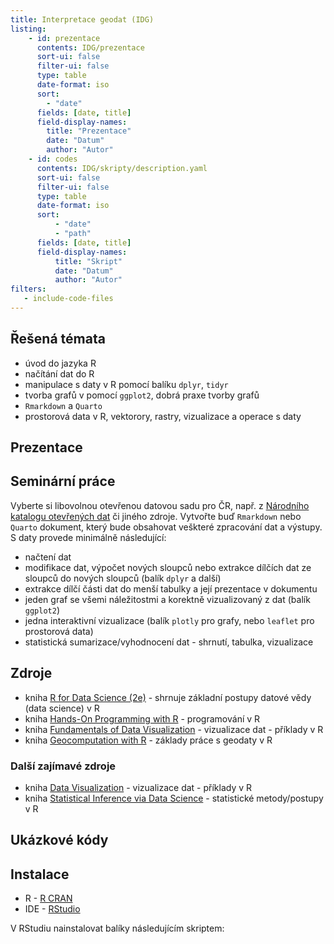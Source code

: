```yaml
---
title: Interpretace geodat (IDG)
listing:
    - id: prezentace
      contents: IDG/prezentace
      sort-ui: false
      filter-ui: false
      type: table
      date-format: iso
      sort:
        - "date"
      fields: [date, title] 
      field-display-names:
        title: "Prezentace"
        date: "Datum"
        author: "Autor"
    - id: codes
      contents: IDG/skripty/description.yaml
      sort-ui: false
      filter-ui: false
      type: table
      date-format: iso
      sort:
          - "date"
          - "path" 
      fields: [date, title] 
      field-display-names:
          title: "Skript"
          date: "Datum"
          author: "Autor"
filters:
   - include-code-files
---
```


## Řešená témata{.topics}

- úvod do jazyka R
- načítání dat do R
- manipulace s daty v R pomocí balíku `dplyr`, `tidyr`
- tvorba grafů v pomocí `ggplot2`, dobrá praxe tvorby grafů 
- `Rmarkdown` a `Quarto`
- prostorová data v R, vektorory, rastry, vizualizace a operace s daty

## Prezentace{.presentations}

::: {#prezentace}
:::

## Seminární práce{.seminar-work}

Vyberte si libovolnou otevřenou datovou sadu pro ČR, např. z [Národního katalogu otevřených dat](https://data.gov.cz/datov%C3%A9-sady) či jiného zdroje. Vytvořte buď `Rmarkdown` nebo `Quarto` dokument, který bude obsahovat veškteré zpracování dat a výstupy. S daty provede minimálně následující:

- načtení dat
- modifikace dat, výpočet nových sloupců nebo extrakce dílčích dat ze sloupců do nových sloupců (balík `dplyr` a další)
- extrakce dílčí části dat do menší tabulky a její prezentace v dokumentu
- jeden graf se všemi náležitostmi a korektně vizualizovaný z dat (balík `ggplot2`)
- jedna interaktivní vizualizace (balík `plotly` pro grafy, nebo `leaflet` pro prostorová data)
- statistická sumarizace/vyhodnocení dat - shrnutí, tabulka, vizualizace

## Zdroje{.sources}

- kniha [R for Data Science (2e)](https://r4ds.hadley.nz/) - shrnuje základní postupy datové vědy (data science) v R
- kniha [Hands-On Programming with R](https://rstudio-education.github.io/hopr/) - programování v R 
- kniha [Fundamentals of Data Visualization](https://clauswilke.com/dataviz/) - vizualizace dat - příklady v R
- kniha [Geocomputation with R](https://r.geocompx.org/) - základy práce s geodaty v R
  
### Další zajímavé zdroje

- kniha [Data Visualization](https://socviz.co/) - vizualizace dat - příklady v R
- kniha [Statistical Inference via Data Science](https://moderndive.com/) - statistické metody/postupy v R


## Ukázkové kódy{.codes}

::: {#codes}
:::


## Instalace{.instals}

- R - [R CRAN](https://cran.r-project.org/bin/windows/base/)
- IDE - [RStudio](https://posit.co/download/rstudio-desktop/)

V RStudiu nainstalovat balíky následujícím skriptem:
```.r
```